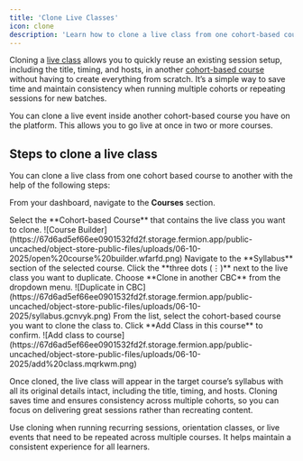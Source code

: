 ```yaml
---
title: 'Clone Live Classes'
icon: clone
description: 'Learn how to clone a live class from one cohort-based course to another in just a few clicks.'
---
```


Cloning a [live class](/live-classes/what-are-live-classes) allows you to quickly reuse an existing session setup, including the title, timing, and hosts, in another [cohort-based course](/setting-up-course/prerequisites#what-is-a-cohort-based-course%3F) without having to create everything from scratch. It’s a simple way to save time and maintain consistency when running multiple cohorts or repeating sessions for new batches.

<Tip>
	You can clone a live event inside another cohort-based course you have on the platform. This
	allows you to go live at once in two or more courses.
</Tip>

## Steps to clone a live class

You can clone a live class from one cohort based course to another with the help of the following steps:

<Steps>

<Step title="Go to Courses">From your dashboard, navigate to the **Courses** section.</Step>

<Step title="Open the cohort-based course">
	Select the **Cohort-based Course** that contains the live class you want to clone. ![Course
	Builder](https://67d6ad5ef66ee0901532fd2f.storage.fermion.app/public-uncached/object-store-public-files/uploads/06-10-2025/open%20course%20builder.wfarfd.png)
</Step>

<Step title="Go to the Syllabus section">
	Navigate to the **Syllabus** section of the selected course.
</Step>

<Step title="Open options menu">
	Click the **three dots (⋮)** next to the live class you want to duplicate.
</Step>

<Step title="Select 'Clone in another CBC'">
	Choose **Clone in another CBC** from the dropdown menu. ![Duplicate in
	CBC](https://67d6ad5ef66ee0901532fd2f.storage.fermion.app/public-uncached/object-store-public-files/uploads/06-10-2025/syllabus.gcnvyk.png)
</Step>

<Step title="Select target course">
	From the list, select the cohort-based course you want to clone the class to.
</Step>

<Step title="Add the class">
	Click **Add Class in this course** to confirm. ![Add class to
	course](https://67d6ad5ef66ee0901532fd2f.storage.fermion.app/public-uncached/object-store-public-files/uploads/06-10-2025/add%20class.mqrkwm.png)
</Step>

</Steps>

Once cloned, the live class will appear in the target course’s syllabus with all its original details intact, including the title, timing, and hosts. Cloning saves time and ensures consistency across multiple cohorts, so you can focus on delivering great sessions rather than recreating content.

<Info>
	Use cloning when running recurring sessions, orientation classes, or live events that need to be
	repeated across multiple courses. It helps maintain a consistent experience for all learners.
</Info>
